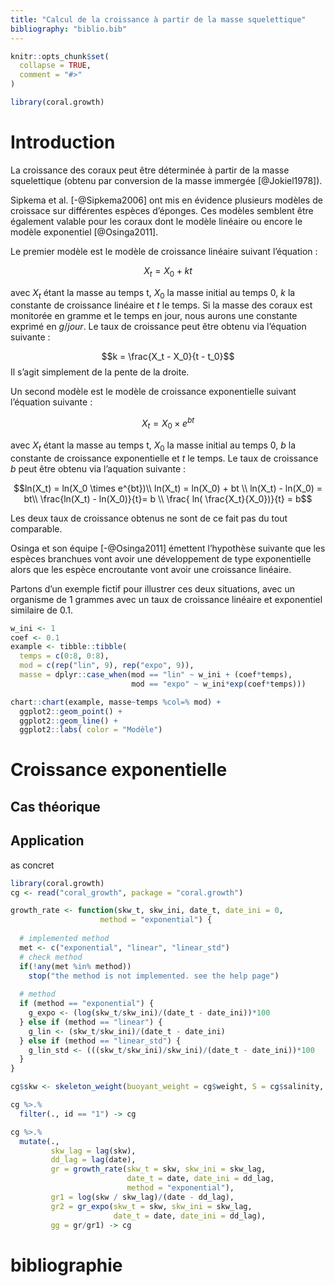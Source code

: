 ```yaml
---
title: "Calcul de la croissance à partir de la masse squelettique"
bibliography: "biblio.bib"
---
```


```r
knitr::opts_chunk$set(
  collapse = TRUE,
  comment = "#>"
)
```

```r
library(coral.growth)
```

# Introduction

La croissance des coraux peut être déterminée à partir de la masse squelettique (obtenu par conversion de la masse immergée [@Jokiel1978]).

Sipkema et al. [-@Sipkema2006] ont mis en évidence plusieurs modèles de croissace sur différentes espèces d'éponges. Ces modèles semblent être également valable pour les coraux dont le modèle linéaire ou encore le modèle exponentiel [@Osinga2011].

Le premier modèle est le modèle de croissance linéaire suivant l'équation :

$$X_t = X_0 + kt$$

avec $X_t$ étant la masse au temps t, $X_0$ la masse initial au temps 0, $k$ la constante de croissance linéaire et $t$ le temps. Si la masse des coraux est monitorée en gramme et le temps en jour, nous aurons une constante exprimé en $g/jour$. Le taux de croissance peut être obtenu via l'équation suivante :

$$k =  \frac{X_t - X_0}{t - t_0}$$
Il s'agit simplement de la pente de la droite.

Un second modèle est le modèle de croissance exponentielle suivant l'équation suivante : 

$$X_t = X_0 \times e^{bt}$$

avec $X_t$ étant la masse au temps t, $X_0$ la masse initial au temps 0, $b$ la constante de croissance exponentielle et $t$ le temps. Le taux de croissance $b$ peut être obtenu via l'aquation suivante :

$$ln(X_t) = ln(X_0 \times e^{bt})\\ ln(X_t) = ln(X_0) + bt \\ ln(X_t) - ln(X_0) = bt\\ \frac{ln(X_t) - ln(X_0)}{t}= b \\ \frac{ ln( \frac{X_t}{X_0})}{t} = b$$

Les deux taux de croissance obtenus ne sont de ce fait pas du tout comparable.

Osinga et son équipe [-@Osinga2011] émettent l'hypothèse suivante que les espèces branchues vont avoir une développement de type exponentielle alors que les espèce encroutante vont avoir une croissance linéaire.

Partons d'un exemple fictif pour illustrer ces deux situations, avec un organisme de 1 grammes avec un taux de croissance linéaire et exponentiel similaire de 0.1.

```r
w_ini <- 1
coef <- 0.1
example <- tibble::tibble(
  temps = c(0:8, 0:8), 
  mod = c(rep("lin", 9), rep("expo", 9)),
  masse = dplyr::case_when(mod == "lin" ~ w_ini + (coef*temps),
                           mod == "expo" ~ w_ini*exp(coef*temps)))

chart::chart(example, masse~temps %col=% mod) +
  ggplot2::geom_point() +
  ggplot2::geom_line() +
  ggplot2::labs( color = "Modèle")
```

# Croissance exponentielle 

## Cas théorique 

## Application

as concret

```r
library(coral.growth)
cg <- read("coral_growth", package = "coral.growth")
```


```r
growth_rate <- function(skw_t, skw_ini, date_t, date_ini = 0, 
                    method = "exponential") {
  
  # implemented method
  met <- c("exponential", "linear", "linear_std")
  # check method
  if(!any(met %in% method))
    stop("the method is not implemented. see the help page")
  
  # method
  if (method == "exponential") { 
    g_expo <- (log(skw_t/skw_ini)/(date_t - date_ini))*100
  } else if (method == "linear") { 
    g_lin <- (skw_t/skw_ini)/(date_t - date_ini)
  } else if (method == "linear_std") {
    g_lin_std <- (((skw_t/skw_ini)/skw_ini)/(date_t - date_ini))*100
  }
}
```


```r
cg$skw <- skeleton_weight(buoyant_weight = cg$weight, S = cg$salinity, T = cg$temperature)

cg %>.%
  filter(., id == "1") -> cg

cg %>.%
  mutate(.,
         skw_lag = lag(skw),
         dd_lag = lag(date),
         gr = growth_rate(skw_t = skw, skw_ini = skw_lag, 
                          date_t = date, date_ini = dd_lag, 
                          method = "exponential"),
         gr1 = log(skw / skw_lag)/(date - dd_lag),
         gr2 = gr_expo(skw_t = skw, skw_ini = skw_lag, 
                       date_t = date, date_ini = dd_lag),
         gg = gr/gr1) -> cg
```


# bibliographie
